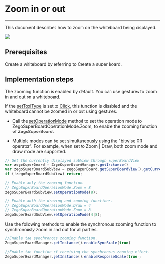 # Zoom in or out

- - -


This document describes how to zoom on the whiteboard being displayed.

<Frame width="512" height="auto" caption=""><img src="https://storage.zego.im/sdk-doc/Pics/WhiteboardView/zoom.gif" /></Frame>

## Prerequisites

Create a whiteboard by referring to [Create a super board](../quick-start/create-white-board.mdx).

## Implementation steps


The zooming function is enabled by default. You can use gestures to zoom in and out on a whiteboard.

<Note title="Note">

If the [setToolType](@setToolType) is set to [Click](@Click), this function is disabled and the whiteboard cannot be zoomed in or out using gestures.
</Note>

- Call the [setOperationMode](@setOperationMode) method to set the operation mode to ZegoSuperBoardOperationMode.Zoom, to enable the zooming function of ZegoSuperBoard.

- Multiple modes can be set simultaneously using the "bitwise OR operator". For example, when set to Zoom | Draw, both zoom mode and draw mode are supported.

```javascript
// Get the currently displayed subView through superBoardView
var zegoSuperBoard = ZegoSuperBoardManager.getInstance()
var zegoSuperBoardSubView = zegoSuperBoard.getSuperBoardView().getCurrentSuperBoardSubView();
if (!zegoSuperBoardSubView) return;

// Enable only the zooming function.
// ZegoSuperBoardOperationMode.Zoom = 8
zegoSuperBoardSubView.setOperationMode(8);

// Enable both the drawing and zooming functions.
// ZegoSuperBoardOperationMode.Draw = 4
// ZegoSuperBoardOperationMode.Zoom = 8
zegoSuperBoardSubView.setOperationMode(4|8);
```

Use the following methods to enable the synchronous zooming function to synchronously zoom in and out for all parties.

```javascript
//Enable the synchronous zooming function.
ZegoSuperBoardManager.getInstance().enableSyncScale(true)

//Enable the function of receiving the synchronous zooming effect.
ZegoSuperBoardManager.getInstance().enableResponseScale(true);

```
